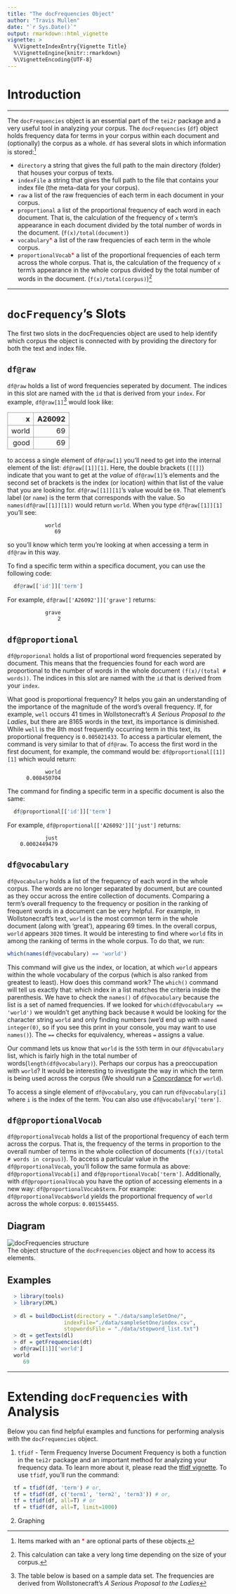 ```yaml
---
title: "The docFrequencies Object"
author: "Travis Mullen"
date: "`r Sys.Date()`"
output: rmarkdown::html_vignette
vignette: >
  %\VignetteIndexEntry{Vignette Title}
  %\VignetteEngine{knitr::rmarkdown}
  %\VignetteEncoding{UTF-8}
---
```

<style>
table th, table td {
  border-left-style: solid;
  border-right-style: solid;
  border-bottom: solid;
  border-width: thin;
  border-top-style: solid;
  border-color: #A09F9F;
}
</style>
# Introduction
***
The `docFrequencies` object is an essential part of the `tei2r` package and a very useful tool in analyzing your corpus. The `docFrequencies` (`df`) object holds frequency data for terms in your corpus within each document and (optionally) the corpus as a whole.  `df` has several slots in which information is stored:^[Items marked with an <span style="color: red">*</span> are optional parts of these objects.]

  - `directory` a string that gives the full path to the main directory (folder) that houses your corpus of texts.
  - `indexFile` a string that gives the full path to the file that contains your index file (the meta-data for your corpus).
  - `raw` a list of the raw frequencies of each term in each document in your corpus.
  - `proportional` a list of the proportional frequency of each word in each document.  That is, the calculation of the frequency of `x` term's appearance in each document divided by the total number of words in the document. (`f(x)/total(document)`)
  - `vocabulary`<span style="color: red">*</span> a list of the raw frequencies of each term in the whole corpus.
  - `proportionalVocab`<span style="color: red">*</span> a list of the proportional frequencies of each term across the whole corpus.  That is, the calculation of the frequency of `x` term's appearance in the whole corpus divided by the total number of words in the document. (`f(x)/total(corpus)`)^[This calculation can take a very long time depending on the size of your corpus.]

***
# `docFrequency`'s Slots

The first two slots in the docFrequencies object are used to help identify which corpus the object is connected with by providing the directory for both the text and index file.

## `df@raw`
`df@raw` holds a list of word frequencies seperated by document.  The indices in this slot are named with the `id` that is derived from your `index`.  For example, `df@raw[1]`^[The table below is based on a sample data set. The frequencies are derived from Wollstonecraft's _A Serious Proposal to the Ladies_] would look like:  
  
  |  x    | A26092 |
  |------:|-------:|
  | world |   69   |
  | good  |   69   |


to access a single element of `df@raw[1]` you'll need to get into the internal element of the list: `df@raw[[1]][1]`.  Here, the double brackets (`[[]]`) indicate that you want to get at the _value_ of `df@raw[1]`'s elements and the second set of brackets is the index (or location) within that list of the value that you are looking for.  `df@raw[[1]][1]`'s value would be `69`.  That element's label (or `name`) is the term that corresponds with the value.  So `names(df@raw[[1]][1])` would return `world`.  When you type `df@raw[[1]][1]` you'll see:

```
            world  
               69
```

so you'll know which term you're looking at when accessing a term in `df@raw` in this way.

To find a specific term within a specifica document, you can use the following code:

```r
  df@raw[['id']]['term']
```

For example, `df@raw[['A26092']]['grave']` returns:

```
            grave
                2
```

## `df@proportional`
`df@proporional` holds a list of proportional word frequencies seperated by document.  This means that the frequencies found for each word are proportional to the number of words in the whole document `(f(x)/(total # words))`.  The indices in this slot are named with the `id` that is derived from your `index`.

What good is proportional frequency?  It helps you gain an understanding of the importance of the magnitude of the word's overall frequency.  If, for example, `well` occurs 41 times in Wollstonecraft's _A Serious Proposal to the Ladies_, but there are 8165 words in the text, its importance is diminished.  While `well` is the 8th most frequently occurring term in this text, its proportional frequency is `0.005021433`.  To access a particular element, the command is very similar to that of `df@raw`.  To access the first word in the first document, for example, the command would be: `df@proportional[[1]][1]` which would return:

```
            world
      0.008450704
```

The command for finding a specific term in a specific document is also the same:

```r
  df@proportional[['id']]['term']
```

For example, `df@proportional[['A26092']]['just']` returns:

```
            just
    0.0002449479
```

## `df@vocabulary`
`df@vocabulary` holds a list of the frequency of each word in the whole corpus.  The words are no longer separated by document, but are counted as they occur across the entire collection of documents.  Comparing a term's overall frequency to the frequency or position in the ranking of frequent words in a document can be very helpful.  For example, in Wollstonecraft's text, `world` is the most common term in the whole document (along with 'great'), appearing 69 times.  In the overall corpus, `world` appears `3020` times.  It would be interesting to find where `world` fits in among the ranking of terms in the whole corpus. To do that, we run:

```r
which(names(df@vocabulary) == 'world')
```

This command will give us the index, or location, at which `world` appears within the whole vocabulary of the corpus (which is also ranked from greatest to least).  How does this command work?  The `which()` command will tell us exactly that: which index in a list matches the criteria inside the parenthesis.  We have to check the `names()` of `df@vocabulary` because the list is a set of named frequencies.  If we looked for `which(df@vocabulary == 'world')` we wouldn't get anything back because `R` would be looking for the character string `world` and only finding numbers (we'd end up with `named integer(0)`, so if you see this print in your console, you may want to use `names()`). The `==` checks for equivalency, whereas `=` assigns a value.  

Our command lets us know that `world` is the `55`th term in our `df@vocabulary` list, which is fairly high in the total number of words(`length(df@vocabulary)`).  Perhaps our corpus has a preoccupation with `world`?  It would be interesting to investigate the way in which the term is being used across the corpus (We should run a [Concordance]('docConcordance.html') for `world`).  

To access a single element of `df@vocabulary`, you can run `df@vocabulary[i]` where `i` is the index of the term.  You can also use `df@vocabulary['term']`.

## `df@proportionalVocab`
`df@proportionalVocab` holds a list of the proportional frequency of each term across the corpus.  That is, the frequency of the terms in proportion to the overall number of terms in the whole collection of documents (`f(x)/(total # words in corpus)`).  To access a particular value in the `df@proportionalVocab`, you'll follow the same formula as above: `df@proportionalVocab[i]` and `df@proportionalVocab['term']`.  Additionally, with `df@proportionalVocab` you have the option of accessing elements in a new way: `df@proportionalVocab$term`.  For example: `df@proportionalVocab$world` yields the proportional frequency of `world` across the whole corpus: `0.001554455`.


## Diagram

![docFrequencies structure](./img/df_diagram.png)  
The object structure of the `docFrequencies` object and how to access its elements.

## Examples

```r
  > library(tools)
  > library(XML)
  
  > dl = buildDocList(directory = "./data/sampleSetOne/", 
                  indexFile="./data/sampleSetOne/index.csv", 
                  stopwordsFile = "./data/stopword_list.txt")
  > dt = getTexts(dl)
  > df = getFrequencies(dt)
  > df@raw[[1]]['world']
  world
     69
```
***
# Extending `docFrequencies` with Analysis
Below you can find helpful examples and functions for performing analysis with the `docFrequencies` object.

  1. `tfidf` - Term Frequency Inverse Document Frequency is both a function in the `tei2r` package and an important method for analyzing your frequency data.  To learn more about it, please read the [tfidf vignette]('tfidf.html'). To use `tfidf`, you'll run the command:
  
```r
  tf = tfidf(df, 'term') # or,  
  tf = tfidf(df, c('term1', 'term2', 'term3')) # or,  
  tf = tfidf(df, all=T) # or  
  tf = tfidf(df, all=T, limit=1000)  
```
  
  2. Graphing
